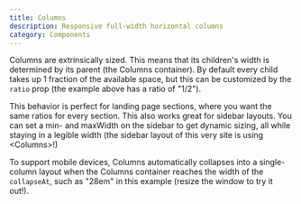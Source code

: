 ```yaml
---
title: Columns
description: Responsive full-width horizontal columns
category: Components
---
```



Columns are extrinsically sized. This means that its children's width is determined by its parent (the Columns container). By default every child takes up 1 fraction of the available space, but this can be customized by the `ratio` prop (the example above has a ratio of "1/2").

This behavior is perfect for landing page sections, where you want the same ratios for every section. This also works great for sidebar layouts. You can set a min- and maxWidth on the sidebar to get dynamic sizing, all while staying in a legible width (the sidebar layout of this very site is using \<Columns>!)

To support mobile devices, Columns automatically collapses into a single-column layout when the Columns container reaches the width of the `collapseAt`, such as "28em" in this example (resize the window to try it out!).
